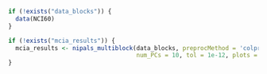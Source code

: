 <!-- This markdown is only for variable loading and sharing across the other
markdown files that are using code. In particular, the NCI60 and
mcia_results are required across most sections so this script is imported
as necessary.-->

```r
if (!exists("data_blocks")) {
  data(NCI60)
}

if (!exists("mcia_results")) {
  mcia_results <- nipals_multiblock(data_blocks, preprocMethod = 'colprofile',
                                    num_PCs = 10, tol = 1e-12, plots = 'none')
}
```